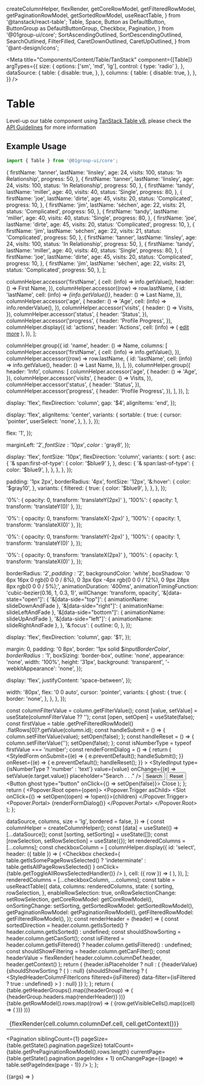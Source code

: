   createColumnHelper,
  flexRender,
  getCoreRowModel,
  getFilteredRowModel,
  getPaginationRowModel,
  getSortedRowModel,
  useReactTable,
} from '@tanstack/react-table';
  Table,
  Space,
  Button as DefaultButton,
  ButtonGroup as DefaultButtonGroup,
  Checkbox,
  Pagination,
} from '@01group-ui/core';
  SortAscendingOutlined,
  SortDescendingOutlined,
  SearchOutlined,
  FilterFilled,
  CaretDownOutlined,
  CaretUpOutlined,
} from '@ant-design/icons';

<Meta
  title="Components/Content/Table/TanStack"
  component={[Table]}
  argTypes={{
    size: {
      options: ['sm', 'md', 'lg'],
      control: { type: 'radio' },
    },
    dataSource: {
      table: {
        disable: true,
      },
    },
    columns: {
      table: {
        disable: true,
      },
    },
  }}
/>

# Table

Level-up our table component using [TanStack Table v8](https://tanstack.com/table/v8/docs/guide/introduction), please check the [API Guidelines](https://tanstack.com/table/v8/docs/examples/react/basic) for more information

## Example Usage

```jsx
import { Table } from '@01group-ui/core';
```

  {
    firstName: 'tanner',
    lastName: 'linsley',
    age: 24,
    visits: 100,
    status: 'In Relationship',
    progress: 50,
  },
  {
    firstName: 'tanner',
    lastName: 'linsley',
    age: 24,
    visits: 100,
    status: 'In Relationship',
    progress: 50,
  },
  {
    firstName: 'tandy',
    lastName: 'miller',
    age: 40,
    visits: 40,
    status: 'Single',
    progress: 80,
  },
  {
    firstName: 'joe',
    lastName: 'dirte',
    age: 45,
    visits: 20,
    status: 'Complicated',
    progress: 10,
  },
  {
    firstName: 'jim',
    lastName: 'séchen',
    age: 22,
    visits: 21,
    status: 'Complicated',
    progress: 50,
  },
  {
    firstName: 'tandy',
    lastName: 'miller',
    age: 40,
    visits: 40,
    status: 'Single',
    progress: 80,
  },
  {
    firstName: 'joe',
    lastName: 'dirte',
    age: 45,
    visits: 20,
    status: 'Complicated',
    progress: 10,
  },
  {
    firstName: 'jim',
    lastName: 'séchen',
    age: 22,
    visits: 21,
    status: 'Complicated',
    progress: 50,
  },
  {
    firstName: 'tanner',
    lastName: 'linsley',
    age: 24,
    visits: 100,
    status: 'In Relationship',
    progress: 50,
  },
  {
    firstName: 'tandy',
    lastName: 'miller',
    age: 40,
    visits: 40,
    status: 'Single',
    progress: 80,
  },
  {
    firstName: 'joe',
    lastName: 'dirte',
    age: 45,
    visits: 20,
    status: 'Complicated',
    progress: 10,
  },
  {
    firstName: 'jim',
    lastName: 'séchen',
    age: 22,
    visits: 21,
    status: 'Complicated',
    progress: 50,
  },
];


  columnHelper.accessor('firstName', {
    cell: (info) => info.getValue(),
    header: () => <span>First Name</span>,
  }),
  columnHelper.accessor((row) => row.lastName, {
    id: 'lastName',
    cell: (info) => <i>{info.getValue()}</i>,
    header: () => <span>Last Name</span>,
  }),
  columnHelper.accessor('age', {
    header: () => 'Age',
    cell: (info) => info.renderValue(),
  }),
  columnHelper.accessor('visits', {
    header: () => <span>Visits</span>,
  }),
  columnHelper.accessor('status', {
    header: 'Status',
  }),
  columnHelper.accessor('progress', {
    header: 'Profile Progress',
  }),
  columnHelper.display({
    id: 'actions',
    header: 'Actions',
    cell: (info) => (
      <Space gap={16}>
        <a href="#">edit</a>
        <a href="#">more</a>
      </Space>
    ),
  }),
];

  columnHelper.group({
    id: 'name',
    header: () => <span>Name</span>,
    columns: [
      columnHelper.accessor('firstName', {
        cell: (info) => info.getValue(),
      }),
      columnHelper.accessor((row) => row.lastName, {
        id: 'lastName',
        cell: (info) => info.getValue(),
        header: () => <span>Last Name</span>,
      }),
    ],
  }),
  columnHelper.group({
    header: 'Info',
    columns: [
      columnHelper.accessor('age', {
        header: () => 'Age',
      }),
      columnHelper.accessor('visits', {
        header: () => <span>Visits</span>,
      }),
      columnHelper.accessor('status', {
        header: 'Status',
      }),
      columnHelper.accessor('progress', {
        header: 'Profile Progress',
      }),
    ],
  }),
];

  display: 'flex',
  flexDirection: 'column',
  gap: '$4',
  alignItems: 'end',
});

  display: 'flex',
  alignItems: 'center',
  variants: {
    sortable: {
      true: {
        cursor: 'pointer',
        userSelect: 'none',
      },
    },
  },
});

  flex: '1',
});

  marginLeft: '$2',
  fontSize: '10px',
  color: '$gray8',
});

  display: 'flex',
  fontSize: '10px',
  flexDirection: 'column',
  variants: {
    sort: {
      asc: {
        '& span:first-of-type': { color: '$blue9' },
      },
      desc: {
        '& span:last-of-type': {
          color: '$blue9',
        },
      },
    },
  },
});

  padding: '1px 2px',
  borderRadius: '4px',
  fontSize: '12px',
  '&:hover': {
    color: '$gray10',
  },
  variants: {
    filtered: {
      true: {
        color: '$blue9',
      },
    },
  },
});

  '0%': { opacity: 0, transform: 'translateY(2px)' },
  '100%': { opacity: 1, transform: 'translateY(0)' },
});

  '0%': { opacity: 0, transform: 'translateX(-2px)' },
  '100%': { opacity: 1, transform: 'translateX(0)' },
});

  '0%': { opacity: 0, transform: 'translateY(-2px)' },
  '100%': { opacity: 1, transform: 'translateY(0)' },
});

  '0%': { opacity: 0, transform: 'translateX(2px)' },
  '100%': { opacity: 1, transform: 'translateX(0)' },
});

  borderRadius: '$2',
  padding: '$2',
  backgroundColor: 'white',
  boxShadow:
    '0 6px 16px 0 rgb(0 0 0 / 8%), 0 3px 6px -4px rgb(0 0 0 / 12%), 0 9px 28px 8px rgb(0 0 0 / 5%);',
  animationDuration: '400ms',
  animationTimingFunction: 'cubic-bezier(0.16, 1, 0.3, 1)',
  willChange: 'transform, opacity',
  '&[data-state="open"]': {
    '&[data-side="top"]': { animationName: slideDownAndFade },
    '&[data-side="right"]': { animationName: slideLeftAndFade },
    '&[data-side="bottom"]': { animationName: slideUpAndFade },
    '&[data-side="left"]': { animationName: slideRightAndFade },
  },
  '&:focus': {
    outline: 0,
  },
});

  display: 'flex',
  flexDirection: 'column',
  gap: '$1',
});

  margin: 0,
  padding: '0 8px',
  border: '1px solid $$inputBorderColor',
  borderRadius: '$1',
  boxSizing: 'border-box',
  outline: 'none',
  appearance: 'none',
  width: '100%',
  height: '31px',
  background: 'transparent',
  '-webkitAppearance': 'none',
});

  display: 'flex',
  justifyContent: 'space-between',
});

  width: '80px',
  flex: '0 0 auto',
  cursor: 'pointer',
  variants: {
    ghost: {
      true: {
        border: 'none',
      },
    },
  },
});

  const columnFilterValue = column.getFilterValue();
  const [value, setValue] = useState(columnFilterValue ?? '');
  const [open, setOpen] = useState(false);
  const firstValue = table
    .getPreFilteredRowModel()
    .flatRows[0]?.getValue(column.id);
  const handleSubmit = () => {
    column.setFilterValue(value);
    setOpen(false);
  };
  const handleReset = () => {
    column.setFilterValue('');
    setOpen(false);
  };
  const isNumberType = typeof firstValue === 'number';
  const renderFormDialog = () => {
    return (
      <StyledForm
        onSubmit={(e) => {
          e.preventDefault();
          handleSubmit();
        }}
        onReset={(e) => {
          e.preventDefault();
          handleReset();
        }}
      >
        <StyledInput
          type={isNumberType ? 'number' : 'text'}
          value={value}
          onChange={(e) => setValue(e.target.value)}
          placeholder="Search . . ."
        />
        <ButtonGroup>
          <Button intent="primary" type="submit">
            Search
          </Button>
          <Button intent="secondary" type="reset">
            Reset
          </Button>
          <Button ghost type="button" onClick={() => setOpen(false)}>
            Close
          </Button>
        </ButtonGroup>
      </StyledForm>
    );
  };
  return (
    <Popover.Root open={open}>
      <Popover.Trigger asChild>
        <Slot onClick={() => setOpen((open) => !open)}>{children}</Slot>
      </Popover.Trigger>
      <Popover.Portal>
        <PopoverContent sideOffset={10} align="end">
          {renderFormDialog()}
        </PopoverContent>
      </Popover.Portal>
    </Popover.Root>
  );
};

  dataSource,
  columns,
  size = 'lg',
  bordered = false,
}) => {
  const columnHelper = createColumnHelper();
  const [data] = useState(() => [...dataSource]);
  const [sorting, setSorting] = useState([]);
  const [rowSelection, setRowSelection] = useState({});
  let renderedColumns = [...columns];
  const checkboxColumn = [
    columnHelper.display({
      id: 'select',
      header: ({ table }) => (
        <Checkbox
          checked={
            table.getIsSomePageRowsSelected()
              ? 'indeterminate'
              : table.getIsAllPageRowsSelected()
          }
          onClick={table.getToggleAllRowsSelectedHandler()}
        />
      ),
      cell: ({ row }) => (
        <Checkbox
          checked={row.getIsSelected()}
          onClick={row.getToggleSelectedHandler()}
        />
      ),
    }),
  ];
  renderedColumns = [...checkboxColumn, ...columns];
  const table = useReactTable({
    data,
    columns: renderedColumns,
    state: {
      sorting,
      rowSelection,
    },
    enableRowSelection: true,
    onRowSelectionChange: setRowSelection,
    getCoreRowModel: getCoreRowModel(),
    onSortingChange: setSorting,
    getSortedRowModel: getSortedRowModel(),
    getPaginationRowModel: getPaginationRowModel(),
    getFilteredRowModel: getFilteredRowModel(),
  });
  const renderHeader = (header) => {
    const sortedDirection = header.column.getIsSorted()
      ? header.column.getIsSorted()
      : undefined;
    const shouldShowSorting = header.column.getCanSort();
    const isFiltered = header.column.getIsFiltered()
      ? header.column.getIsFiltered()
      : undefined;
    const shouldShowFiltering = header.column.getCanFilter();
    const headerValue = flexRender(
      header.column.columnDef.header,
      header.getContext()
    );
    return (
      <th key={header.id} colSpan={header.colSpan}>
        {header.isPlaceholder ? null : (
          <StyledHeaderColumn sortable={shouldShowSorting}>
            <StyledHeaderColumnName
              onClick={header.column.getToggleSortingHandler()}
            >
              {headerValue}
            </StyledHeaderColumnName>
            {shouldShowSorting ? (
              <StyledHeaderColumnSortIcons sort={sortedDirection}>
                <CaretUpOutlined />
                <CaretDownOutlined />
              </StyledHeaderColumnSortIcons>
            ) : null}
            {shouldShowFiltering ? (
              <StyledHeaderColumnFilterIcons
                filtered={isFiltered}
                data-filter={isFiltered ? true : undefined}
              >
                <TableFilter column={header.column} table={table}>
                  <FilterFilled />
                </TableFilter>
              </StyledHeaderColumnFilterIcons>
            ) : null}
          </StyledHeaderColumn>
        )}
      </th>
    );
  };
  return (
    <StyledTableWrapper>
      <Table size={size} bordered={bordered}>
        <thead>
          {table.getHeaderGroups().map((headerGroup) => (
            <tr key={headerGroup.id}>
              {headerGroup.headers.map(renderHeader)}
            </tr>
          ))}
        </thead>
        <tbody>
          {table.getRowModel().rows.map((row) => (
            <tr key={row.id}>
              {row.getVisibleCells().map((cell) => (
                <td key={cell.id}>
                  {flexRender(cell.column.columnDef.cell, cell.getContext())}
                </td>
              ))}
            </tr>
          ))}
        </tbody>
      </Table>
      <Pagination
        siblingCount={1}
        pageSize={table.getState().pagination.pageSize}
        totalCount={table.getPrePaginationRowModel().rows.length}
        currentPage={table.getState().pagination.pageIndex + 1}
        onChangePage={(page) => table.setPageIndex(page - 1)}
      />
    </StyledTableWrapper>
  );
};

<Canvas columns={2} withSource="close">
  <Story
    name="TanStack"
    args={{
      dataSource: dataSource,
      columns: columns,
      size: 'lg',
      bordered: false,
      striped: false,
    }}
  >
    {(args) => <TableTanstack {...args} />}
  </Story>
</Canvas>

<ArgsTable of={Table} />
